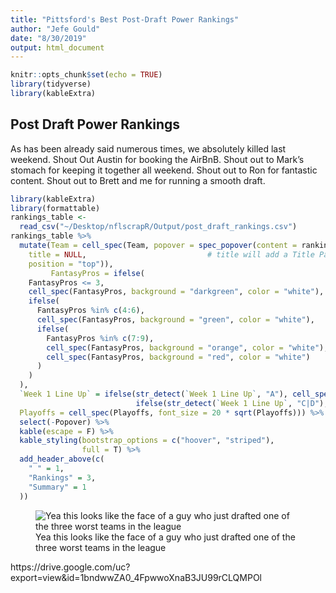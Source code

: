 ```yaml
---
title: "Pittsford's Best Post-Draft Power Rankings"
author: "Jefe Gould"
date: "8/30/2019"
output: html_document
---
```

<script>
$(document).ready(function(){
    $('[data-toggle="popover"]').popover(); 
});
</script>
```r
knitr::opts_chunk$set(echo = TRUE)
library(tidyverse)
library(kableExtra)
```

## Post Draft Power Rankings

As has been already said numerous times, we absolutely killed last weekend. Shout Out Austin for booking the AirBnB.  Shout out to Mark's stomach for keeping it together all weekend. Shout out to Ron for fantastic content. Shout out to Brett and me for running a smooth draft. 



```r
library(kableExtra)
library(formattable)
rankings_table <-
  read_csv("~/Desktop/nflscrapR/Output/post_draft_rankings.csv")
rankings_table %>%
  mutate(Team = cell_spec(Team, popover = spec_popover(content = rankings_table$Popover,
    title = NULL,                           # title will add a Title Panel on top
    position = "top")),
         FantasyPros = ifelse(
    FantasyPros <= 3,
    cell_spec(FantasyPros, background = "darkgreen", color = "white"),
    ifelse(
      FantasyPros %in% c(4:6),
      cell_spec(FantasyPros, background = "green", color = "white"),
      ifelse(
        FantasyPros %in% c(7:9),
        cell_spec(FantasyPros, background = "orange", color = "white"),
        cell_spec(FantasyPros, background = "red", color = "white")
      )
    )
  ),
  `Week 1 Line Up` = ifelse(str_detect(`Week 1 Line Up`, "A"), cell_spec(`Week 1 Line Up`, color = "darkgreen"),
                            ifelse(str_detect(`Week 1 Line Up`, "C|D"), cell_spec(`Week 1 Line Up`, color = "red"), `Week 1 Line Up`)),
  Playoffs = cell_spec(Playoffs, font_size = 20 * sqrt(Playoffs))) %>%
  select(-Popover) %>%
  kable(escape = F) %>%
  kable_styling(bootstrap_options = c("hoover", "striped"),
                full = T) %>%
  add_header_above(c(
    " " = 1,
    "Rankings" = 3,
    "Summary" = 1
  ))


```

![Yea this looks like the face of a guy who just drafted one of the three worst teams in the league](Ron.jpg)

https://drive.google.com/uc?export=view&id=1bndwwZA0_4FpwwoXnaB3JU99rCLQMPOl

